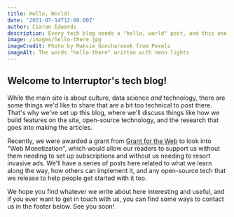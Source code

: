 ```yaml
---
title: Hello, World!
date: '2021-07-14T12:00:00Z'
author: Ciaran Edwards
description: Every tech blog needs a "hello, world" post, and this one is ours.
image: /images/hello-there.jpg
imageCredit: Photo by Maksim Goncharenok from Pexels
imageAlt: The words "hello there" written with neon lights
---
```


## Welcome to Interruptor's tech blog!

While the main site is about culture, data science _and_ technology, there are some things we'd like to share that are a bit too technical to post there. That's why we've set up this blog, where we'll discuss things like how we build features on the site, open-source technology, and the research that goes into making the articles.

Recently, we were awarded a grant from [Grant for the Web](https://grantfortheweb.org) to look into "Web Monetization", which would allow our readers to support us without them needing to set up subscriptions and without us needing to resort invasive ads. We'll have a series of posts here related to what we learn along the way, how others can implement it, and any open-source tech that we release to help people get started with it too.

We hope you find whatever we write about here interesting and useful, and if you ever want to get in touch with us, you can find some ways to contact us in the footer below. See you soon!
